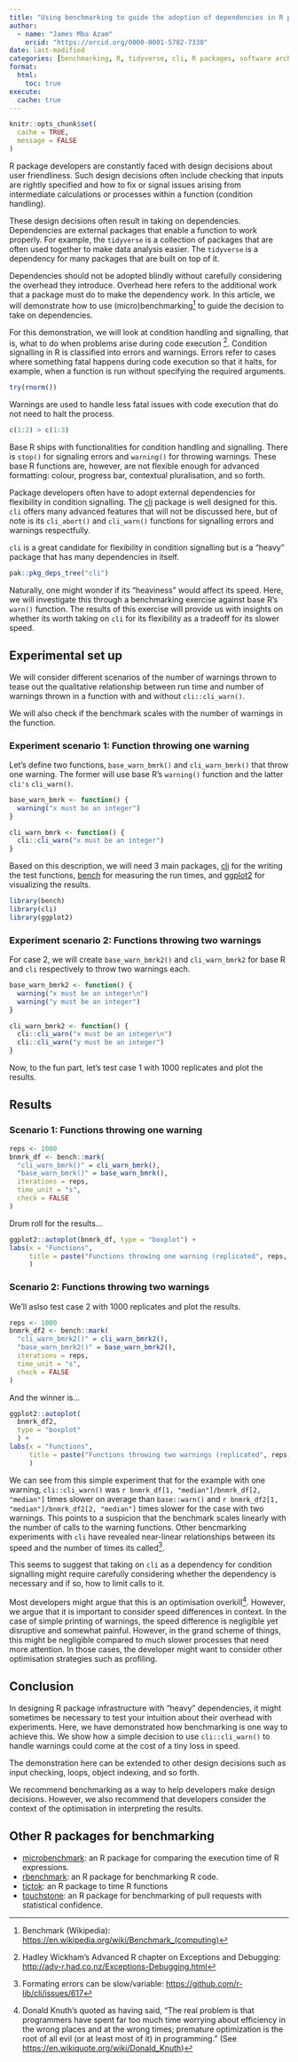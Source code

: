 ```yaml
---
title: "Using benchmarking to guide the adoption of dependencies in R packages"
author:
  - name: "James Mba Azam"
    orcid: "https://orcid.org/0000-0001-5782-7330"
date: last-modified
categories: [benchmarking, R, tidyverse, cli, R packages, software architecture]
format:
  html:
    toc: true
execute: 
  cache: true
---
```


```r
knitr::opts_chunk$set(
  cache = TRUE,
  message = FALSE
)
```

R package developers are constantly faced with design decisions about user
friendliness. Such design decisions often include checking that inputs are
rightly specified and how to fix or signal issues arising from intermediate
calculations or processes within a function (condition handling).

These design decisions often result in taking on dependencies. Dependencies are
external packages that enable a function to work properly. For example, the
`tidyverse` is a collection of packages that are often used together to
make data analysis easier. The `tidyverse` is a dependency for many
packages that are built on top of it.

Dependencies should not be adopted blindly without carefully considering the
overhead they introduce. Overhead here refers to the additional work that a
package must do to make the dependency work. In this article, we will
demonstrate how to use (micro)benchmarking[^1] to guide the decision to take on
dependencies.


For this demonstration, we will look at condition handling and signalling,
that is, what to do when problems arise during code execution [^2].
Condition signalling in R is classified into errors and warnings. Errors refer
to cases where something fatal happens during code execution so that it halts,
for example, when a function is run without specifying the required arguments.

```r
try(rnorm())
```

Warnings are used to handle less fatal issues with code execution that do not
need to halt the process.

```r
c(1:2) > c(1:3)
```

Base R ships with functionalities for condition handling and signalling. There is
`stop()` for signaling errors and `warning()` for throwing warnings. These base R
functions are, however, are not flexible enough for advanced formatting: colour,
progress bar, contextual pluralisation, and so forth.

Package developers often have to adopt external dependencies for flexibility
in condition signalling. The [cli](https://cli.r-lib.org/articles/semantic-cli.html) package is well designed for this. `cli` offers many advanced features
that will not be discussed here, but of note is its `cli_abort()` and
`cli_warn()` functions for signalling errors and warnings respectfully.

`cli` is a great candidate for flexibility in condition signalling but is
a "heavy" package that has many dependencies in itself.

```r
pak::pkg_deps_tree("cli")
```

Naturally, one might wonder if its "heaviness" would affect its speed. Here,
we will investigate this through a benchmarking exercise against base R's
`warn()` function. The results of this exercise will provide us with insights
on whether its worth taking on `cli` for its flexibility as a tradeoff for its
slower speed.

## Experimental set up

We will consider different scenarios of the number of warnings thrown to
tease out the qualitative relationship between run time and number of warnings
thrown in a function with and without `cli::cli_warn()`.

We will also check if the benchmark scales with the number of warnings in the
function.

### Experiment scenario 1: Function throwing one warning

Let's define two functions, `base_warn_bmrk()` and `cli_warn_bmrk()` that
throw one warning. The former will use base R's `warning()` function and the
latter `cli's` `cli_warn()`.

```r
base_warn_bmrk <- function() {
  warning("x must be an integer")
}

cli_warn_bmrk <- function() {
  cli::cli_warn("x must be an integer")
}
```

Based on this description, we will need 3 main packages, [cli](https://cli.r-lib.org/articles/semantic-cli.html) for the writing the
test functions,
[bench](https://cran.r-project.org/web/packages/bench/index.html) for measuring
the run times, and [ggplot2](https://ggplot2.tidyverse.org/) for visualizing
the results.

```r
library(bench)
library(cli)
library(ggplot2)
```

### Experiment scenario 2: Functions throwing two warnings

For case 2, we will create `base_warn_bmrk2()` and `cli_warn_bmrk2`
for base R and `cli` respectively to throw two warnings each.

```r
base_warn_bmrk2 <- function() {
  warning("x must be an integer\n")
  warning("y must be an integer")
}

cli_warn_bmrk2 <- function() {
  cli::cli_warn("x must be an integer\n")
  cli::cli_warn("y must be an integer")
}
```

Now, to the fun part, let's test case 1 with $1000$ replicates and plot
the results.

## Results

### Scenario 1: Functions throwing one warning

```r
reps <- 1000
bnmrk_df <- bench::mark(
  "cli_warn_bmrk()" = cli_warn_bmrk(),
  "base_warn_bmrk()" = base_warn_bmrk(),
  iterations = reps,
  time_unit = "s",
  check = FALSE
)
```

Drum roll for the results...

```r
ggplot2::autoplot(bnmrk_df, type = "boxplot") +
labs(x = "Functions",
     title = paste("Functions throwing one warning (replicated", reps, 'times)')
     )
```

### Scenario 2: Functions throwing two warnings

We'll aslso test case 2 with $1000$ replicates and plot the results.

```r
reps <- 1000
bnmrk_df2 <- bench::mark(
  "cli_warn_bmrk2()" = cli_warn_bmrk2(),
  "base_warn_bmrk2()" = base_warn_bmrk2(),
  iterations = reps,
  time_unit = "s",
  check = FALSE
)
```

And the winner is...

```r
ggplot2::autoplot(
  bnmrk_df2,
  type = "boxplot"
  ) +
labs(x = "Functions",
     title = paste("Functions throwing two warnings (replicated", reps, 'times)')
     )
```

We can see from this simple experiment that for the example with one warning, `cli::cli_warn()` was `r bnmrk_df[1, "median"]/bnmrk_df[2, "median"]` times
slower on average than `base::warn()` and `r bnmrk_df2[1, "median"]/bnmrk_df2[2, "median"]` times slower for the case with two warnings. This points to a
suspicion that the benchmark scales linearly with the number of calls to the
warning functions. Other bencmarking experiments with `cli` have revealed
near-linear relationships between its speed and the number of times its
called[^3].

This seems to suggest that taking on `cli` as a dependency for condition
signalling might require carefully considering whether the dependency is
necessary and if so, how to limit calls to it.

Most developers might argue that this is an optimisation overkill[^4]. However,
we argue that it is important to consider speed differences in context.
In the case of simple printing of warnings, the speed difference is
negligible yet disruptive and somewhat painful. However, in the grand scheme
of things, this might be negligible compared to much slower processes that
need more attention. In those cases, the developer might want to consider other
optimisation strategies such as profiling.

## Conclusion

In designing R package infrastructure with "heavy" dependencies, it might
sometimes be necessary to test your intuition about their overhead with
experiments. Here, we have demonstrated how benchmarking is one way to achieve
this. We show how a simple decision to use `cli::cli_warn()` to handle
warnings could come at the cost of a tiny loss in speed.

The demonstration here can be extended to other design decisions such as
input checking, loops, object indexing, and so forth.

We recommend benchmarking as a way to help developers make design decisions.
However, we also recommend that developers consider the context of the
optimisation in interpreting the results.

## Other R packages for benchmarking

* [microbenchmark](https://github.com/joshuaulrich/microbenchmark): an R
  package for comparing the execution time of R expressions.
* [rbenchmark](https://code.google.com/archive/p/rbenchmark/): an R package
  for benchmarking R code.
* [tictok](https://github.com/collectivemedia/tictoc): an R package to time
R functions
* [touchstone](https://github.com/lorenzwalthert/touchstone/tree/main): an R
  package for
  benchmarking of pull requests with statistical confidence.

[^1]: Benchmark (Wikipedia): <https://en.wikipedia.org/wiki/Benchmark_(computing)>
[^2]:  Hadley Wickham's Advanced R chapter on Exceptions and Debugging: <http://adv-r.had.co.nz/Exceptions-Debugging.html>
[^3]: Formating errors can be slow/variable: <https://github.com/r-lib/cli/issues/617>
[^4]: Donald Knuth's quoted as having said, "The real problem is that programmers have spent far too much time worrying about efficiency in the wrong places and at the wrong times; premature optimization is the root of all evil (or at least most of it) in programming." (See <https://en.wikiquote.org/wiki/Donald_Knuth>)
